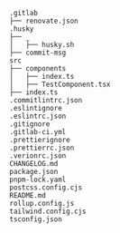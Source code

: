 ```
.gitlab
├── renovate.json
.husky
├── _
│   ├── husky.sh
├── commit-msg
src
├── components
│   ├── index.ts
│   ├── TestComponent.tsx
├── index.ts
.commitlintrc.json
.eslintignore
.eslintrc.json
.gitignore
.gitlab-ci.yml
.prettierignore
.prettierrc.json
.verionrc.json
CHANGELOG.md
package.json
pnpm-lock.yaml
postcss.config.cjs
README.md
rollup.config.js
tailwind.config.cjs
tsconfig.json
```

